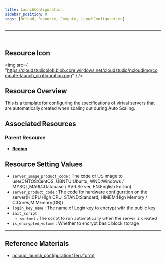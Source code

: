 ```yaml
---
title: LaunchConfiguration
sidebar_position: 0
tags: [Ncloud, Resource, Compute, LaunchConfiguration]
---
```


<hr />
<br />

## Resource Icon

<img
    src={
        "https://cloudstudioblob.blob.core.windows.net/cloudstudio/ncloudImg/compute-launch_configuration.png"
    }
/>

## Resource Overview

This is a template for configuring the specifications of virtual servers that are automatically created when scaling out during Auto Scaling.

## Associated Resources

### Parent Resource

-   [**Region**](https://docs.cstudio.app/en/docs/resource/ncloud/Base/Region)


## Resource Setting Values

-   `server_image_product_code` : The code of OS image to use(CNTOS:CentOS, UBNTU:Ubuntu, WND:Windows / MYSQL,MARIA:Database / SVR:Server, EN:English Edition)
-   `server_product_code` : The code for hardware configuration on the server(HICPU:High CPU, STAND:Standard, HIMEM:High Memory / C:Cores,M:Memory(GB))
-   `login_key_name` : The name of Login key to encrypt with the public key
-   `init_script`
    -   `content` : The script to run automatically when the server is created
-   `is_encrypted_volume` : Whether to encrypt basic block storage


---


## Reference Materials

-   [ncloud_launch_configuration(Terraform)](https://registry.terraform.io/providers/NaverCloudPlatform/ncloud/latest/docs/resources/launch_configuration)
